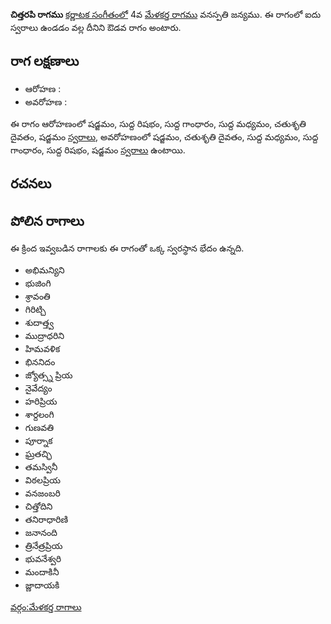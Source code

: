 {{Infobox ragam
	| name          	= చిత్తరపి
	| synonym	    	= 
	| mela          	= 
	| chakra        	= 
	| janaka        	= 
	| type          	= ఔడవ
	| arohanam      	= {{svaraC|S|R1|G1|M1|D2|S'}} 
	| avarohanam    	= {{svaraC|S'|D2|M1|G1|R1|S}}
	| jeeva         	=
	| chhaya        	=
	| nyasa         	=
	| vishesha      	= 
	| equivalent  		= 
}}
{{కర్ణాటక సంగీత రాగాలు}}
'''చిత్తరపి రాగము''' [[కర్ణాటక సంగీతం]]లో 4వ [[మేళకర్త రాగము]] వనస్పతి జన్యము.  ఈ రాగంలో ఐదు స్వరాలు ఉండడం వల్ల దీనిని ఔడవ రాగం అంటారు.


==రాగ లక్షణాలు==


* ఆరోహణ : {{svaraC|S|R1|G1|M1|D2|S'}} 
* అవరోహణ : {{svaraC|S'|D2|M1|G1|R1|S}}

ఈ రాగం ఆరోహణంలో షడ్జమం, సుద్ద రిషభం, సుద్ద గాంధారం, సుద్ద మధ్యమం, చతుశృతి దైవతం, షడ్జమం [[స్వరాలు]], అవరోహణంలో షడ్జమం, చతుశృతి దైవతం, సుద్ద మధ్యమం, సుద్ద గాంధారం, సుద్ద రిషభం, షడ్జమం [[స్వరాలు]] ఉంటాయి.

==రచనలు==



==పోలిన రాగాలు==
ఈ క్రింద ఇవ్వబడిన రాగాలకు ఈ రాగంతో ఒక్క స్వరస్థాన భేదం ఉన్నది.
* అభిమన్యిని
* భుజింగి
* శ్రావంతి
* గిరిట్చి
* శుదాత్త్వ
* ముద్రాధరిని
* హిమవళిక
* భిననిదం
* జ్యోత్స్న ప్రియ
* నైవేద్యం
* హరిప్రియ
* శార్దలంగి
* గుణవతి
* పూర్నాక
* ఘ్రతచ్ఛి
* తమస్వినీ
* విఠలప్రియ
* వనజంబరి
* చిత్తోదిని
* తనిరాధారిణి
* జనానంది
* త్రినేత్రప్రియ
* భువనేశ్వరి
* మందాకినీ
* జ్ణాదాయకి



[[వర్గం:మేళకర్త రాగాలు]]